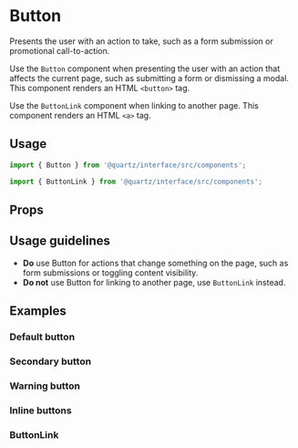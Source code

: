 
# Button

Presents the user with an action to take, such as a form submission or promotional call-to-action.

Use the `Button` component when presenting the user with an action that affects the current page, such as submitting a form or dismissing a modal. This component renders an HTML `<button>` tag.

Use the `ButtonLink` component when linking to another page. This component renders an HTML `<a>` tag.

## Usage

```js
import { Button } from '@quartz/interface/src/components';
```

```js
import { ButtonLink } from '@quartz/interface/src/components';
```

## Props

<Props of={Button} />

## Usage guidelines

- **Do** use Button for actions that change something on the page, such as form submissions or toggling content visibility.
- **Do not** use Button for linking to another page, use `ButtonLink` instead.

## Examples

### Default button

<Preview>
  <Story id="button--default" />
</Preview>

### Secondary button

<Preview>
  <Story id="button--secondary" />
</Preview>

### Warning button

<Preview>
  <Story id="button--warning" />
</Preview>

### Inline buttons

<Preview>
  <Story id="button--inline" />
</Preview>

<Preview>
  <Story id="button--inline-warning" />
</Preview>

### ButtonLink

<Preview>
  <Story id="button--link" />
</Preview>

